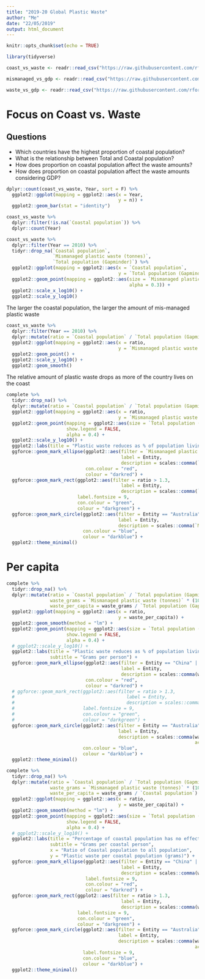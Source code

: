 ```yaml
---
title: "2019-20 Global Plastic Waste"
author: "Me"
date: "22/05/2019"
output: html_document
---
```


```r
knitr::opts_chunk$set(echo = TRUE)

library(tidyverse)

coast_vs_waste <- readr::read_csv("https://raw.githubusercontent.com/rfordatascience/tidytuesday/master/data/2019/2019-05-21/coastal-population-vs-mismanaged-plastic.csv")

mismanaged_vs_gdp <- readr::read_csv("https://raw.githubusercontent.com/rfordatascience/tidytuesday/master/data/2019/2019-05-21/per-capita-mismanaged-plastic-waste-vs-gdp-per-capita.csv")

waste_vs_gdp <- readr::read_csv("https://raw.githubusercontent.com/rfordatascience/tidytuesday/master/data/2019/2019-05-21/per-capita-plastic-waste-vs-gdp-per-capita.csv")

```


# Focus on Coast vs. Waste

## Questions

- Which countries have the highest proportion of coastal population?
- What is the relationship between Total and Coastal population?
- How does proportion on coastal population affect the waste amounts?
- How does proportion on coastal population affect the waste amounts considering GDP?


```r

dplyr::count(coast_vs_waste, Year, sort = F) %>% 
  ggplot2::ggplot(mapping = ggplot2::aes(x = Year,
                                         y = n)) +
  ggplot2::geom_bar(stat = "identity")


```

```r

coast_vs_waste %>% 
  dplyr::filter(!is.na(`Coastal population`)) %>% 
  dplyr::count(Year)

```


```r

coast_vs_waste %>% 
  dplyr::filter(Year == 2010) %>% 
  tidyr::drop_na(`Coastal population`, 
                 `Mismanaged plastic waste (tonnes)`,
                 `Total population (Gapminder)`) %>% 
  ggplot2::ggplot(mapping = ggplot2::aes(x = `Coastal population`, 
                                         y = `Total population (Gapminder)`)) +
  ggplot2::geom_point(mapping = ggplot2::aes(size = `Mismanaged plastic waste (tonnes)`,
                                             alpha = 0.3)) +
  ggplot2::scale_x_log10() +
  ggplot2::scale_y_log10()

```

The larger the coastal population, the larger the amount of mis-managed plastic waste


```r

coast_vs_waste %>% 
  dplyr::filter(Year == 2010) %>% 
  dplyr::mutate(ratio = `Coastal population` / `Total population (Gapminder)`) %>% 
  ggplot2::ggplot(mapping = ggplot2::aes(x = ratio,
                                         y = `Mismanaged plastic waste (tonnes)`)) +
  ggplot2::geom_point() + 
  ggplot2::scale_y_log10() +
  ggplot2::geom_smooth()

```

The relative amount of plastic waste drops as more of the country lives on the coast



```r

complete %>% 
  tidyr::drop_na() %>% 
  dplyr::mutate(ratio = `Coastal population` / `Total population (Gapminder)`) %>% 
  ggplot2::ggplot(mapping = ggplot2::aes(x = ratio,
                                         y = `Mismanaged plastic waste (tonnes)`)) +
  ggplot2::geom_point(mapping = ggplot2::aes(size = `Total population (Gapminder)`), 
                      show.legend = FALSE, 
                      alpha = 0.4) + 
  ggplot2::scale_y_log10() +
  ggplot2::labs(title = "Plastic waste reduces as % of population living on the coast increases") +
  ggforce::geom_mark_ellipse(ggplot2::aes(filter = `Mismanaged plastic waste (tonnes)` > 3000000, 
                                          label = Entity, 
                                          description = scales::comma(`Mismanaged plastic waste (tonnes)`)), 
                             con.colour = "red",
                             colour = "darkred") +
  ggforce::geom_mark_rect(ggplot2::aes(filter = ratio > 1.3, 
                                          label = Entity, 
                                          description = scales::comma(`Mismanaged plastic waste (tonnes)`)), 
                          label.fontsize = 9, 
                          con.colour = "green", 
                          colour = "darkgreen") +
  ggforce::geom_mark_circle(ggplot2::aes(filter = Entity == "Australia",
                                         label = Entity,
                                         description = scales::comma(`Mismanaged plastic waste (tonnes)`)),
                            con.colour = "blue",
                            colour = "darkblue") +
  ggplot2::theme_minimal()

```


# Per capita
```r


complete %>% 
  tidyr::drop_na() %>% 
  dplyr::mutate(ratio = `Coastal population` / `Total population (Gapminder)`,
                waste_grams = `Mismanaged plastic waste (tonnes)` * (1000 * 1000),
                waste_per_capita = waste_grams / `Total population (Gapminder)`) %>% 
  ggplot2::ggplot(mapping = ggplot2::aes(x = ratio,
                                         y = waste_per_capita)) +
  ggplot2::geom_smooth(method = "lm") +
  ggplot2::geom_point(mapping = ggplot2::aes(size = `Total population (Gapminder)`), 
                      show.legend = FALSE, 
                      alpha = 0.4) + 
  # ggplot2::scale_y_log10() +
  ggplot2::labs(title = "Plastic waste reduces as % of population living on the coast increases", 
                subtitle = "Grams per person") +
  ggforce::geom_mark_ellipse(ggplot2::aes(filter = Entity == "China" | waste_per_capita > 75000,
                                          label = Entity,
                                          description = scales::comma(waste_per_capita)),
                             con.colour = "red",
                             colour = "darkred") +
  # ggforce::geom_mark_rect(ggplot2::aes(filter = ratio > 1.3, 
  #                                         label = Entity, 
  #                                         description = scales::comma(waste_per_capita)), 
  #                         label.fontsize = 9, 
  #                         con.colour = "green", 
  #                         colour = "darkgreen") +
  ggforce::geom_mark_circle(ggplot2::aes(filter = Entity == "Australia",
                                         label = Entity,
                                         description = scales::comma(waste_per_capita, 
                                                                     accuracy = .01)),
                            con.colour = "blue",
                            colour = "darkblue") +
  ggplot2::theme_minimal()


```




```r

complete %>% 
  tidyr::drop_na() %>% 
  dplyr::mutate(ratio = `Coastal population` / `Total population (Gapminder)`,
                waste_grams = `Mismanaged plastic waste (tonnes)` * (1000 * 1000),
                waste_per_capita = waste_grams / `Coastal population`) %>% 
  ggplot2::ggplot(mapping = ggplot2::aes(x = ratio,
                                         y = waste_per_capita)) +
  ggplot2::geom_smooth(method = "lm") +
  ggplot2::geom_point(mapping = ggplot2::aes(size = `Total population (Gapminder)`), 
                      show.legend = FALSE, 
                      alpha = 0.4) + 
  # ggplot2::scale_y_log10() +
  ggplot2::labs(title = "Percentage of coastal population has no effect on plastic waste", 
                subtitle = "Grams per coastal person", 
                x = "Ratio of Coastal population to all population",
                y = "Plastic waste per coastal population (grams)") +
  ggforce::geom_mark_ellipse(ggplot2::aes(filter = Entity == "China" | waste_per_capita > 75000,
                                          label = Entity,
                                          description = scales::comma(waste_per_capita)),
                             label.fontsize = 9,
                             con.colour = "red",
                             colour = "darkred") +
  ggforce::geom_mark_rect(ggplot2::aes(filter = ratio > 1.3,
                                          label = Entity,
                                          description = scales::comma(waste_per_capita)),
                          label.fontsize = 9,
                          con.colour = "green",
                          colour = "darkgreen") +
  ggforce::geom_mark_circle(ggplot2::aes(filter = Entity == "Australia",
                                         label = Entity,
                                         description = scales::comma(waste_per_capita, 
                                                                     accuracy = .01)),
                            label.fontsize = 9,
                            con.colour = "blue",
                            colour = "darkblue") +
  ggplot2::theme_minimal()


```

